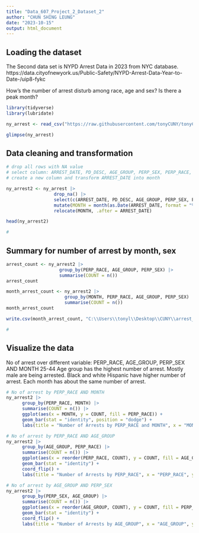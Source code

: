 ---
title: "Data_607_Project_2_Dataset_2"
author: "CHUN SHING LEUNG"
date: "2023-10-15"
output: html_document
---

## Loading the dataset

The Second data set is NYPD Arrest Data in 2023 from NYC database.
https://data.cityofnewyork.us/Public-Safety/NYPD-Arrest-Data-Year-to-Date-/uip8-fykc

How's the number of arrest disturb among race, age and sex? Is there a peak month?

```{r warning=FALSE, message=FALSE}
library(tidyverse)
library(lubridate)

ny_arrest <- read_csv("https://raw.githubusercontent.com/tonyCUNY/tonyCUNY/main/NYPD_Arrest_Data__Year_to_Date__20231014.csv")

glimpse(ny_arrest)

```
## Data cleaning and transformation

```{r}
# drop all rows with NA value
# select column: ARREST_DATE, PD_DESC, AGE_GROUP, PERP_SEX, PERP_RACE, 
# create a new column and transform ARREST_DATE into month

ny_arrest2 <- ny_arrest |> 
                  drop_na() |> 
                  select(c(ARREST_DATE, PD_DESC, AGE_GROUP, PERP_SEX, PERP_RACE)) |>
                  mutate(MONTH = month(as.Date(ARREST_DATE, format = "%m/%d/%Y"))) |> 
                  relocate(MONTH, .after = ARREST_DATE)

head(ny_arrest2)

# 

```


## Summary for number of arrest by month, sex

```{r warning=FALSE, message=FALSE}

arrest_count <- ny_arrest2 |> 
                    group_by(PERP_RACE, AGE_GROUP, PERP_SEX) |> 
                    summarise(COUNT = n())
arrest_count

month_arrest_count <- ny_arrest2 |> 
                      group_by(MONTH, PERP_RACE, AGE_GROUP, PERP_SEX) |> 
                      summarise(COUNT = n())
month_arrest_count

write.csv(month_arrest_count, "C:\\Users\\tonyl\\Desktop\\CUNY\\arrest_count.csv", row.names = FALSE)

# 

```

## Visualize the data

No of arrest over different variable: PERP_RACE, AGE_GROUP, PERP_SEX AND MONTH
25-44 Age group has the highest number of arrest.
Mostly male are being arrested.
Black and white Hispanic have higher number of arrest. 
Each month has about the same number of arrest.

```{r warning=FALSE, message=FALSE}

# No of arrest by PERP_RACE AND MONTH
ny_arrest2 |> 
      group_by(PERP_RACE, MONTH) |> 
      summarise(COUNT = n()) |>
      ggplot(aes(x = MONTH, y = COUNT, fill = PERP_RACE)) +
      geom_bar(stat = "identity", position = "dodge") +
      labs(title = "Number of Arrests by PERP_RACE and MONTH", x = "MONTH", y = "Number of Arrests", fill = "PERP_RACE")

# No of arrest by PERP_RACE AND AGE_GROUP
ny_arrest2 |> 
      group_by(AGE_GROUP, PERP_RACE) |> 
      summarise(COUNT = n()) |>
      ggplot(aes(x = reorder(PERP_RACE, COUNT), y = COUNT, fill = AGE_GROUP)) +
      geom_bar(stat = "identity") + 
      coord_flip() +
      labs(title = "Number of Arrests by PERP_RACE", x = "PERP_RACE", y = "Number of Arrests")

# No of arrest by AGE_GROUP AND PERP_SEX
ny_arrest2 |> 
      group_by(PERP_SEX, AGE_GROUP) |> 
      summarise(COUNT = n()) |>
      ggplot(aes(x = reorder(AGE_GROUP, COUNT), y = COUNT, fill = PERP_SEX)) +
      geom_bar(stat = "identity") + 
      coord_flip() +
      labs(title = "Number of Arrests by AGE_GROUP", x = "AGE_GROUP", y = "Number of Arrests")

```


